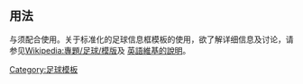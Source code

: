 <noinclude>{{template doc page viewed directly}}</noinclude>
<!-- 在本行下編輯模板說明 -->

== 用法 ==
<code>'''{{tl|Fb start}}'''</code>与<code>'''{{tl|Fb end}}'''</code>须配合使用。关于标准化的足球信息框模板的使用，欲了解详细信息及讨论，请参见[[Wikipedia:專題/足球/模版]]及<!-- 這是為了讓足球導航模板標準化（詳情參見： -->[[:en:Wikipedia:WikiProject Football/Templates|英語維基的說明]]。

<includeonly>
<!-- 本行下加入模板的分類 -->
[[Category:足球模板]]
<!-- 本行下加入模板的跨語言鏈接 -->
</includeonly>